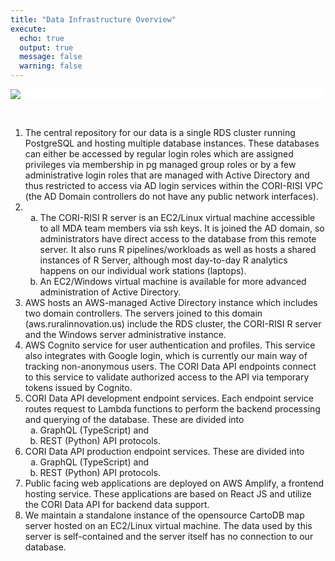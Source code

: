 ```yaml
---
title: "Data Infrastructure Overview"
execute:
  echo: true
  output: true
  message: false
  warning: false
---
```


<div style="background-color: #fff"><a href="" target="_blank" style="background-color: #fff">
  ![](img/MDA%20Data%20Infrastructure.svg)
<!--
  <img src="MDA%20Data%20Infrastructure.svg" alt="mermaid-diagram" style="background-color: #fff" width="100%" />
-->
</a></div>
<br/>

1. The central repository for our data is a single RDS cluster running PostgreSQL and hosting multiple database instances. These databases can either be accessed by regular login roles which are assigned privileges via membership in pg managed group roles or by a few administrative login roles that are managed with Active Directory and thus restricted to access via AD login services within the CORI-RISI VPC (the AD Domain controllers do not have any public network interfaces).
2. a) The CORI-RISI R server is an EC2/Linux virtual machine accessible to all MDA team members via ssh keys. It is joined the AD domain, so administrators have direct access to the database from this remote server. It also runs R pipelines/workloads as well as hosts a shared instances of R Server, although most day-to-day R analytics happens on our individual work stations (laptops).
     b) An EC2/Windows virtual machine is available for more advanced administration of Active Directory.
3. AWS hosts an AWS-managed Active Directory instance which includes two domain controllers. The servers joined to this domain (aws.ruralinnovation.us) include the RDS cluster, the CORI-RISI R server and the Windows server administrative instance.
4. AWS Cognito service for user authentication and profiles. This service also integrates with Google login, which is currently our main way of tracking non-anonymous users. The CORI Data API endpoints connect to this service to validate authorized access to the API via temporary tokens issued by Cognito.
5. CORI Data API development endpoint services. Each endpoint service routes request to Lambda functions to perform the backend processing and querying of the database. These are divided into
     a) GraphQL (TypeScript) and
     b) REST (Python) API protocols.
6. CORI Data API production endpoint services. These are  divided into
     a) GraphQL (TypeScript) and
     b) REST (Python)  API protocols.
7. Public facing web applications are deployed on AWS Amplify, a frontend hosting service. These applications are based on React JS and utilize the CORI Data API for backend data support.
8. We maintain a standalone instance of the opensource CartoDB map server hosted on an EC2/Linux virtual machine. The data used by this server is self-contained and the server itself has no connection to our database.


<!--
![](MDA%20Data%20Flow.svg
-->
